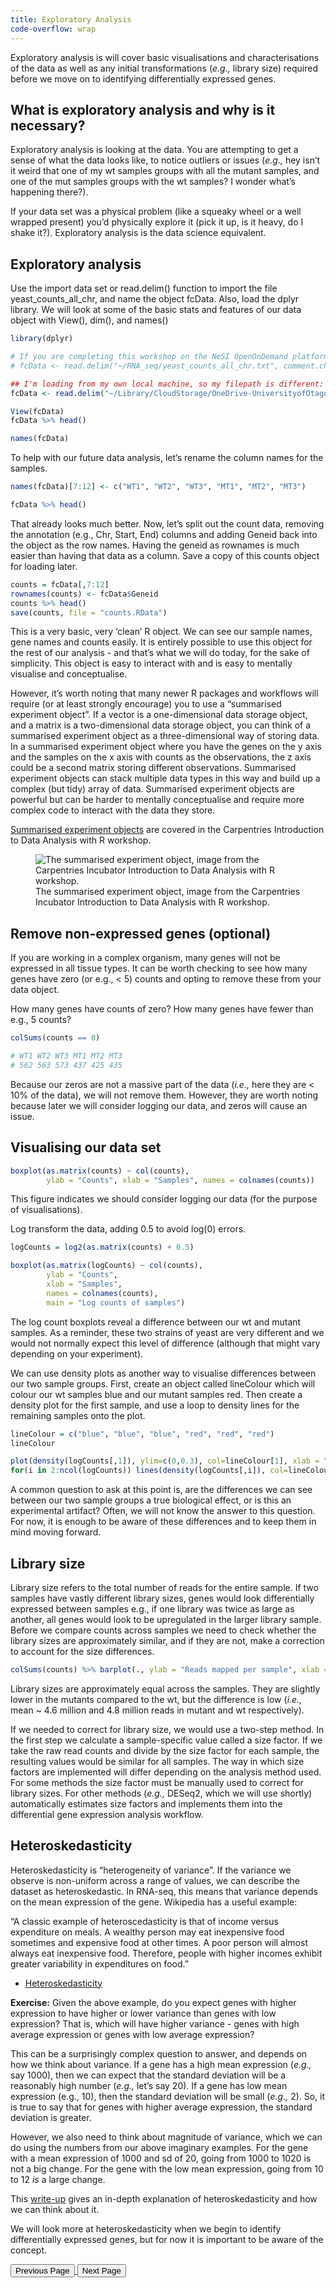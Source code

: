 ```yaml
---
title: Exploratory Analysis
code-overflow: wrap
---
```


Exploratory analysis is will cover basic visualisations and characterisations of the data as well as any initial transformations (*e.g.,* library size) required before we move on to identifying differentially expressed genes. 

## What is exploratory analysis and why is it necessary?

Exploratory analysis is looking at the data. You are attempting to get a sense of what the data looks like, to notice outliers or issues (*e.g.,* hey isn't it weird that one of my wt samples groups with all the mutant samples, and one of the mut samples groups with the wt samples? I wonder what's happening there?).

If your data set was a physical problem (like a squeaky wheel or a well wrapped present) you'd physically explore it (pick it up, is it heavy, do I shake it?). Exploratory analysis is the data science equivalent.

## Exploratory analysis

Use the import data set or read.delim() function to import the file yeast_counts_all_chr, and name the object fcData. Also, load the dplyr library. We will look at some of the basic stats and features of our data object with View(), dim(), and names()


```r
library(dplyr)

# If you are completing this workshop on the NeSI OpenOnDemand platform, run the code below to load the file. 
# fcData <- read.delim("~/RNA_seq/yeast_counts_all_chr.txt", comment.char="#")

## I'm loading from my own local machine, so my filepath is different:
fcData <- read.delim("~/Library/CloudStorage/OneDrive-UniversityofOtago/GenomicsAotearoa/Github_local_repos/RNA-seq-data-analysis-workflow/data/yeast_counts_all_chr.txt", comment.char="#")

View(fcData)
fcData %>% head()

names(fcData)
```


To help with our future data analysis, let's rename the column names for the samples.

```r
names(fcData)[7:12] <- c("WT1", "WT2", "WT3", "MT1", "MT2", "MT3")

fcData %>% head()
```

That already looks much better. Now, let's split out the count data, removing the annotation (e.g., Chr, Start, End) columns and adding Geneid back into the object as the row names. Having the geneid as rownames is much easier than having that data as a column. Save a copy of this counts object for loading later.

```r
counts = fcData[,7:12]
rownames(counts) <- fcData$Geneid
counts %>% head()
save(counts, file = "counts.RData")
```

This is a very basic, very 'clean' R object. We can see our sample names, gene names and counts easily. It is entirely possible to use this object for the rest of our analysis - and that's what we will do today, for the sake of simplicity. This object is easy to interact with and is easy to mentally visualise and conceptualise.

However, it's worth noting that many newer R packages and workflows will require (or at least strongly encourage) you to use a "summarised experiment object". If a vector is a one-dimensional data storage object, and a matrix is a two-dimensional data storage object, you can think of a summarised experiment object as a three-dimensional way of storing data. In a summarised experiment object where you have the genes on the y axis and the samples on the x axis with counts as the observations, the z axis could be a second matrix storing different observations. Summarised experiment objects can stack multiple data types in this way and build up a complex (but tidy) array of data. Summarised experiment objects are powerful but can be harder to mentally conceptualise and require more complex code to interact with the data they store.

[Summarised experiment objects](https://carpentries-incubator.github.io/bioc-intro/60-next-steps.html#next-steps) are covered in the Carpentries Introduction to Data Analysis with R workshop.

![The summarised experiment object, image from the Carpentries Incubator Introduction to Data Analysis with R workshop.](images/carpentriesSummarisedExperiment.svg)

## Remove non-expressed genes (optional)

If you are working in a complex organism, many genes will not be expressed in all tissue types. It can be worth checking to see how many genes have zero (or e.g., \< 5) counts and opting to remove these from your data object.

How many genes have counts of zero? How many genes have fewer than e.g., 5 counts?

```r
colSums(counts == 0)
```

```r
# WT1 WT2 WT3 MT1 MT2 MT3 
# 562 563 573 437 425 435 
```

Because our zeros are not a massive part of the data (*i.e.,* here they are \< 10% of the data), we will not remove them. However, they are worth noting because later we will consider logging our data, and zeros will cause an issue.

## Visualising our data set

```r
boxplot(as.matrix(counts) ~ col(counts), 
        ylab = "Counts", xlab = "Samples", names = colnames(counts))
```

This figure indicates we should consider logging our data (for the purpose of visualisations).

Log transform the data, adding 0.5 to avoid log(0) errors.

```r
logCounts = log2(as.matrix(counts) + 0.5)

boxplot(as.matrix(logCounts) ~ col(counts), 
        ylab = "Counts", 
        xlab = "Samples", 
        names = colnames(counts), 
        main = "Log counts of samples")
```



The log count boxplots reveal a difference between our wt and mutant samples. As a reminder, these two strains of yeast are very different and we would not normally expect this level of difference (although that might vary depending on your experiment).

We can use density plots as another way to visualise differences between our two sample groups. First, create an object called lineColour which will colour our wt samples blue and our mutant samples red. Then create a density plot for the first sample, and use a loop to density lines for the remaining samples onto the plot.

```r
lineColour = c("blue", "blue", "blue", "red", "red", "red")
lineColour

plot(density(logCounts[,1]), ylim=c(0,0.3), col=lineColour[1], xlab = "log Counts", main = "Density plot")
for(i in 2:ncol(logCounts)) lines(density(logCounts[,i]), col=lineColour[i])
```



A common question to ask at this point is, are the differences we can see between our two sample groups a true biological effect, or is this an experimental artifact? Often, we will not know the answer to this question. For now, it is enough to be aware of these differences and to keep them in mind moving forward.

## Library size

Library size refers to the total number of reads for the entire sample. If two samples have vastly different library sizes, genes would look differentially expressed between samples e.g., if one library was twice as large as another, all genes would look to be upregulated in the larger library sample. Before we compare counts across samples we need to check whether the library sizes are approximately similar, and if they are not, make a correction to account for the size differences.

```r
colSums(counts) %>% barplot(., ylab = "Reads mapped per sample", xlab = "Sample", main = "Library size")
```


Library sizes are approximately equal across the samples. They are slightly lower in the mutants compared to the wt, but the difference is low (*i.e.,* mean \~ 4.6 million and 4.8 million reads in mutant and wt respectively).

If we needed to correct for library size, we would use a two-step method. In the first step we calculate a sample-specific value called a size factor. If we take the raw read counts and divide by the size factor for each sample, the resulting values would be similar for all samples. The way in which size factors are implemented will differ depending on the analysis method used. For some methods the size factor must be manually used to correct for library sizes. For other methods (*e.g.,* DESeq2, which we will use shortly) automatically estimates size factors and implements them into the differential gene expression analysis workflow.

## Heteroskedasticity

Heteroskedasticity is "heterogeneity of variance". If the variance we observe is non-uniform across a range of values, we can describe the dataset as heteroskedastic. In RNA-seq, this means that variance depends on the mean expression of the gene. Wikipedia has a useful example:

"A classic example of heteroscedasticity is that of income versus expenditure on meals. A wealthy person may eat inexpensive food sometimes and expensive food at other times. A poor person will almost always eat inexpensive food. Therefore, people with higher incomes exhibit greater variability in expenditures on food." 

- [Heteroskedasticity](https://en.wikipedia.org/wiki/Homoscedasticity_and_heteroscedasticity)

**Exercise:** Given the above example, do you expect genes with higher expression to have higher or lower variance than genes with low expression? That is, which will have higher variance - genes with high average expression or genes with low average expression?

This can be a surprisingly complex question to answer, and depends on how we think about variance. If a gene has a high mean expression (*e.g.,* say 1000), then we can expect that the standard deviation will be a reasonably high number (*e.g.,* let's say 20). If a gene has low mean expression (e.g., 10), then the standard deviation will be small (*e.g.,* 2). So, it is true to say that for genes with higher average expression, the standard deviation is greater.

However, we also need to think about magnitude of variance, which we can do using the numbers from our above imaginary examples. For the gene with a mean expression of 1000 and sd of 20, going from 1000 to 1020 is not a big change. For the gene with the low mean expression, going from 10 to 12 *is* a large change.

This [write-up](https://github.com/friedue/Notes/blob/master/RNA_heteroskedasticity.md) gives an in-depth explanation of heteroskedasticity and how we can think about it.

We will look more at heteroskedasticity when we begin to identify differentially expressed genes, but for now it is important to be aware of the concept.

<footer class="navigation-buttons">
  <a href="episode_2.qmd">
    <button class="nav-button prev-button">Previous Page</button>
  </a>
  <a href="episode_4.qmd">
    <button class="nav-button next-button">Next Page</button>
  </a>
</footer>
